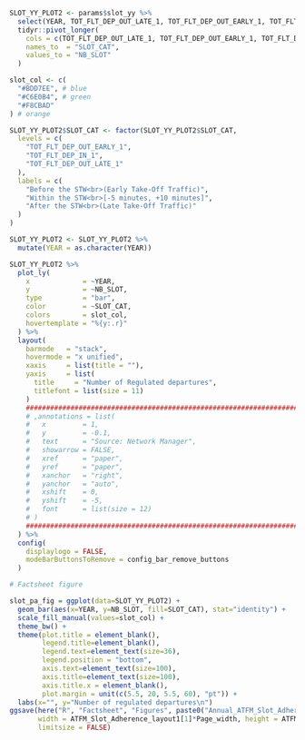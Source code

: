 
```r

SLOT_YY_PLOT2 <- params$slot_yy %>%
  select(YEAR, TOT_FLT_DEP_OUT_LATE_1, TOT_FLT_DEP_OUT_EARLY_1, TOT_FLT_DEP_IN_1) %>%
  tidyr::pivot_longer(
    cols = c(TOT_FLT_DEP_OUT_LATE_1, TOT_FLT_DEP_OUT_EARLY_1, TOT_FLT_DEP_IN_1),
    names_to  = "SLOT_CAT",
    values_to = "NB_SLOT"
  )

slot_col <- c(
  "#BDD7EE", # blue
  "#C6E0B4", # green
  "#F8CBAD"
) # orange

SLOT_YY_PLOT2$SLOT_CAT <- factor(SLOT_YY_PLOT2$SLOT_CAT,
  levels = c(
    "TOT_FLT_DEP_OUT_EARLY_1",
    "TOT_FLT_DEP_IN_1",
    "TOT_FLT_DEP_OUT_LATE_1"
  ),
  labels = c(
    "Before the STW<br>(Early Take-Off Traffic)",
    "Within the STW<br>[-5 minutes, +10 minutes]",
    "After the STW<br>(Late Take-Off Traffic)"
  )
)

SLOT_YY_PLOT2 <- SLOT_YY_PLOT2 %>%
  mutate(YEAR = as.character(YEAR))

SLOT_YY_PLOT2 %>%
  plot_ly(
    x             = ~YEAR,
    y             = ~NB_SLOT,
    type          = "bar",
    color         = ~SLOT_CAT,
    colors        = slot_col,
    hovertemplate = "%{y:.r}"
  ) %>%
  layout(
    barmode   = "stack",
    hovermode = "x unified",
    xaxis     = list(title = ""),
    yaxis     = list(
      title     = "Number of Regulated departures",
      titlefont = list(size = 11)
    )
    ##############################################################################
    # ,annotations = list(
    #   x         = 1,
    #   y         = -0.1,
    #   text      = "Source: Network Manager",
    #   showarrow = FALSE,
    #   xref      = "paper",
    #   yref      = "paper",
    #   xanchor   = "right",
    #   yanchor   = "auto",
    #   xshift    = 0,
    #   yshift    = -5,
    #   font      = list(size = 12)
    # )
    ##############################################################################
  ) %>%
  config(
    displaylogo = FALSE,
    modeBarButtonsToRemove = config_bar_remove_buttons
  )

```

```r

# Factsheet figure

slot_pa_fig = ggplot(data=SLOT_YY_PLOT2) +
  geom_bar(aes(x=YEAR, y=NB_SLOT, fill=SLOT_CAT), stat="identity") +
  scale_fill_manual(values=slot_col) +
  theme_bw() +
  theme(plot.title = element_blank(),
        legend.title=element_blank(),
        legend.text=element_text(size=36),
        legend.position = "bottom",
        axis.text=element_text(size=100),
        axis.title=element_text(size=100),
        axis.title.x = element_blank(),
        plot.margin = unit(c(5.5, 20, 5.5, 60), "pt")) +
  labs(x="", y="Number of regulated departures\n")
ggsave(here("R", "Factsheet", "Figures", paste0("Annual_ATFM_Slot_Adherence_", params$icao, ".png")), plot=slot_pa_fig, 
       width = ATFM_Slot_Adherence_layout1[1]*Page_width, height = ATFM_Slot_Adherence_height1, units = "cm", dpi=100, 
       limitsize = FALSE)

```
